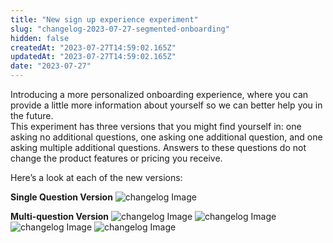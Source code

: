 ```yaml
---
title: "New sign up experience experiment"
slug: "changelog-2023-07-27-segmented-onboarding"
hidden: false
createdAt: "2023-07-27T14:59:02.165Z"
updatedAt: "2023-07-27T14:59:02.165Z"
date: "2023-07-27"
---
```

Introducing a more personalized onboarding experience, where you can provide a little more information about yourself so we can better help you in the future.  
This experiment has three versions that you might find yourself in: one asking no additional questions, one asking one additional question, and one asking multiple additional questions. 
Answers to these questions do not change the product features or pricing you receive. 

Here’s a look at each of the new versions:

**Single Question Version**
![changelog Image](/changelogs/Screenshot_2023-07-26_at_2.59.19_PM.png)

**Multi-question Version**
![changelog Image](/changelogs/Screenshot_2023-07-26_at_2.59.19_PM.png)
![changelog Image](/changelogs/Screenshot_2023-07-26_at_3.01.04_PM.png)
![changelog Image](/changelogs/Screenshot_2023-07-26_at_3.01.41_PM.png)
![changelog Image](/changelogs/Screenshot_2023-07-27_at_12.30.10_PM.png)
